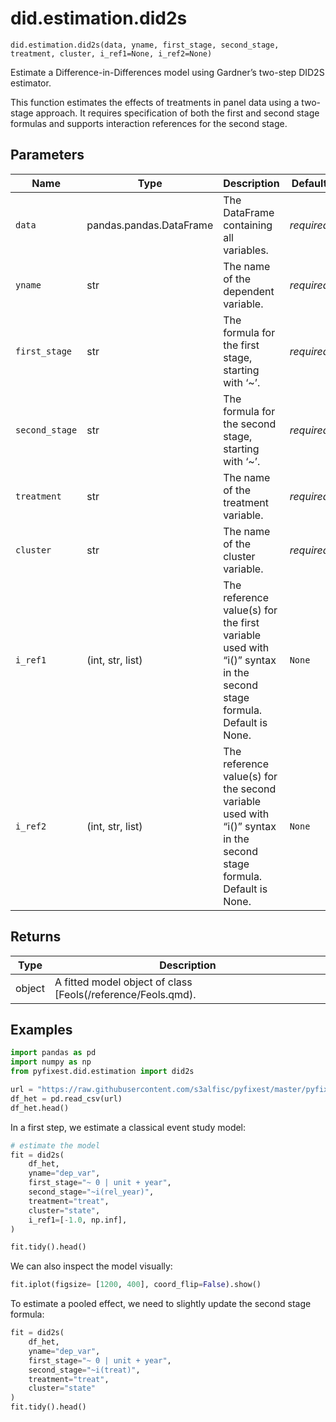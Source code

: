 # did.estimation.did2s { #pyfixest.did.estimation.did2s }

`did.estimation.did2s(data, yname, first_stage, second_stage, treatment, cluster, i_ref1=None, i_ref2=None)`

Estimate a Difference-in-Differences model using Gardner's two-step DID2S estimator.

This function estimates the effects of treatments in panel data using a two-stage approach. It requires specification of
both the first and second stage formulas and supports interaction references for the second stage.

## Parameters

| Name           | Type                    | Description                                                                                                         | Default    |
|----------------|-------------------------|---------------------------------------------------------------------------------------------------------------------|------------|
| `data`         | pandas.pandas.DataFrame | The DataFrame containing all variables.                                                                             | _required_ |
| `yname`        | str                     | The name of the dependent variable.                                                                                 | _required_ |
| `first_stage`  | str                     | The formula for the first stage, starting with '~'.                                                                 | _required_ |
| `second_stage` | str                     | The formula for the second stage, starting with '~'.                                                                | _required_ |
| `treatment`    | str                     | The name of the treatment variable.                                                                                 | _required_ |
| `cluster`      | str                     | The name of the cluster variable.                                                                                   | _required_ |
| `i_ref1`       | (int, str, list)        | The reference value(s) for the first variable used with "i()" syntax in the second stage formula. Default is None.  | `None`     |
| `i_ref2`       | (int, str, list)        | The reference value(s) for the second variable used with "i()" syntax in the second stage formula. Default is None. | `None`     |

## Returns

| Type   | Description                                                  |
|--------|--------------------------------------------------------------|
| object | A fitted model object of class [Feols(/reference/Feols.qmd). |

## Examples

```python
import pandas as pd
import numpy as np
from pyfixest.did.estimation import did2s

url = "https://raw.githubusercontent.com/s3alfisc/pyfixest/master/pyfixest/did/data/df_het.csv"
df_het = pd.read_csv(url)
df_het.head()
```

In a first step, we estimate a classical event study model:

```python
# estimate the model
fit = did2s(
    df_het,
    yname="dep_var",
    first_stage="~ 0 | unit + year",
    second_stage="~i(rel_year)",
    treatment="treat",
    cluster="state",
    i_ref1=[-1.0, np.inf],
)

fit.tidy().head()
```

We can also inspect the model visually:

```python
fit.iplot(figsize= [1200, 400], coord_flip=False).show()
```

To estimate a pooled effect, we need to slightly update the second stage formula:

```python
fit = did2s(
    df_het,
    yname="dep_var",
    first_stage="~ 0 | unit + year",
    second_stage="~i(treat)",
    treatment="treat",
    cluster="state"
)
fit.tidy().head()
```
